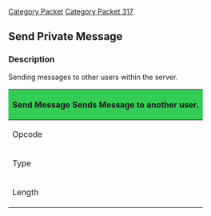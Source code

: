 [[Category Packet]]
[[Category Packet 317]]
== Send Private Message ==

=== Description ===

Sending messages to other users within the server.
{| style="float:right; margin:1em; width:250px;" cellpadding="3" cellspacing="0" border="1"
|-
! scope="col" colspan="2" style="background-color:#3c5;" | Send Message 
Sends Message to another user.
|-
! scope="row"| Opcode
| 196
|-
! scope="row"| Type
| VARIABLE_SHORT
|-
! scope="row"| Length
| N/A
|}